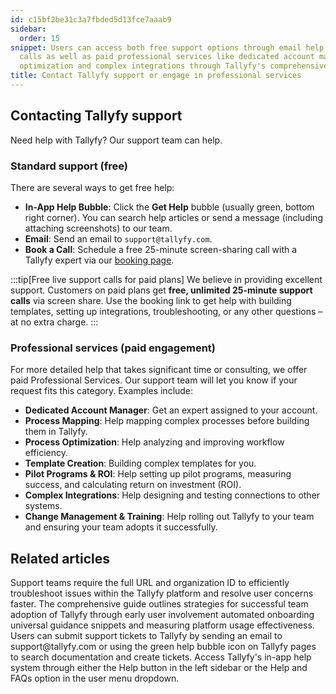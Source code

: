 ```yaml
---
id: c15bf2be31c3a7fbded5d13fce7aaab9
sidebar:
  order: 15
snippet: Users can access both free support options through email help bubbles and
  calls as well as paid professional services like dedicated account management process
  optimization and complex integrations through Tallyfy's comprehensive support system.
title: Contact Tallyfy support or engage in professional services
---
```


## Contacting Tallyfy support

Need help with Tallyfy? Our support team can help.

### Standard support (free)

There are several ways to get free help:

*   **In-App Help Bubble**: Click the **Get Help** bubble (usually green, bottom right corner). You can search help articles or send a message (including attaching screenshots) to our team.
*   **Email**: Send an email to `support@tallyfy.com`.
*   **Book a Call**: Schedule a free 25-minute screen-sharing call with a Tallyfy expert via our [booking page](https://tallyfy.com/booking/).

:::tip[Free live support calls for paid plans]
We believe in providing excellent support. Customers on paid plans get **free, unlimited 25-minute support calls** via screen share. Use the booking link to get help with building templates, setting up integrations, troubleshooting, or any other questions – at no extra charge.
:::

### Professional services (paid engagement)

For more detailed help that takes significant time or consulting, we offer paid Professional Services. Our support team will let you know if your request fits this category. Examples include:

*   **Dedicated Account Manager**: Get an expert assigned to your account.
*   **Process Mapping**: Help mapping complex processes before building them in Tallyfy.
*   **Process Optimization**: Help analyzing and improving workflow efficiency.
*   **Template Creation**: Building complex templates for you.
*   **Pilot Programs & ROI**: Help setting up pilot programs, measuring success, and calculating return on investment (ROI).
*   **Complex Integrations**: Help designing and testing connections to other systems.
*   **Change Management & Training**: Help rolling out Tallyfy to your team and ensuring your team adopts it successfully.


## Related articles
<CardGrid>
<LinkTitleCard header="<b>Support > Provide necessary info to Tallyfy's support team</b>" href="/products/pro/miscellaneous/support/how-to-provide-necessary-info-to-tallyfy-support/" > Support teams require the full URL and organization ID to efficiently troubleshoot issues within the Tallyfy platform and resolve user concerns faster. </LinkTitleCard>
<LinkTitleCard header="<b>Miscellaneous > Support</b>" href="/products/pro/miscellaneous/support/" > The comprehensive guide outlines strategies for successful team adoption of Tallyfy through early user involvement automated onboarding universal guidance snippets and measuring platform usage effectiveness. </LinkTitleCard>
<LinkTitleCard header="<b>Support > Submit a help ticket</b>" href="/products/pro/miscellaneous/support/how-do-i-submit-a-help-ticket-to-tallyfy/" > Users can submit support tickets to Tallyfy by sending an email to support@tallyfy.com or using the green help bubble icon on Tallyfy pages to search documentation and create tickets. </LinkTitleCard>
<LinkTitleCard header="<b>Support > In-app user guide</b>" href="/products/pro/miscellaneous/support/how-to-access-the-tallyfy-user-guide/" > Access Tallyfy's in-app help system through either the Help button in the left sidebar or the Help and FAQs option in the user menu dropdown. </LinkTitleCard>
</CardGrid>